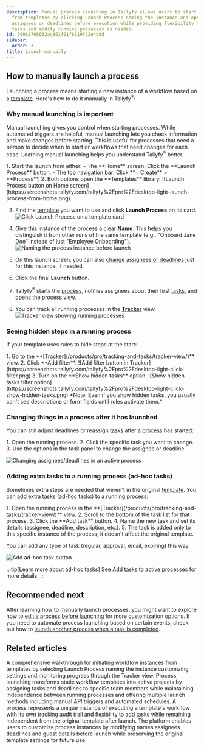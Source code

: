 ```yaml
---
description: Manual process launching in Tallyfy allows users to start workflow instances
  from templates by clicking Launch Process naming the instance and optionally customizing
  assignees or deadlines before execution while providing flexibility to add ad-hoc
  tasks and modify running processes as needed.
id: 390c8708062ad861f01f6119f22e4bdd
sidebar:
  order: 3
title: Launch manually
---
```



## How to manually launch a process

Launching a process means starting a new instance of a workflow based on a [template](/products/pro/documenting/templates/). Here's how to do it manually in Tallyfy<sup>®</sup>:

### Why manual launching is important

Manual launching gives you control when starting processes. While automated triggers are helpful, manual launching lets you check information and make changes before starting. This is useful for processes that need a person to decide when to start or workflows that need changes for each case. Learning manual launching helps you understand Tallyfy<sup>®</sup> better.

<Steps>
1. Start the launch from either:
    - The **Home** screen: Click the **Launch Process** button.
    - The top navigation bar: Click **+ Create** > **Process**.
2. Both options open the **Templates** library.
   ![Launch Process button on Home screen](https://screenshots.tallyfy.com/tallyfy%2Fpro%2Fdesktop-light-launch-process-from-home.png)

3. Find the [template](/products/pro/documenting/templates/) you want to use and click **Launch Process** on its card.
   ![Click Launch Process on a template card](https://screenshots.tallyfy.com/tallyfy%2Fpro%2Fdesktop-light-click-launch-process.png)

4. Give this instance of the process a clear **Name**. This helps you distinguish it from other runs of the same template (e.g., "Onboard Jane Doe" instead of just "Employee Onboarding").
   ![Naming the process instance before launch](https://screenshots.tallyfy.com/tallyfy%2Fpro%2Fdesktop-light-name-process-before-launch.png)

5. On this launch screen, you can also [change assignees or deadlines](/products/pro/launching/how-can-i-edit-a-process-before-launching/) just for this instance, if needed.

6. Click the final **Launch** button.

7. Tallyfy<sup>®</sup> starts the [process](/products/pro/tracking-and-tasks/processes/), notifies assignees about their first [tasks](/products/pro/tracking-and-tasks/tasks/), and opens the process view.

8. You can track all running processes in the **[Tracker](/products/pro/tracking-and-tasks/tracker-view/)** view.
   ![Tracker view showing running processes](https://screenshots.tallyfy.com/tallyfy%2Fpro%2Fdesktop-light-showcase-tracker-tab.png)
</Steps>

### Seeing hidden steps in a running process

If your template uses rules to hide steps at the start:

<Steps>
1. Go to the **[Tracker](/products/pro/tracking-and-tasks/tracker-view/)** view.
2. Click **Add filter**.
   ![Add filter button in Tracker](https://screenshots.tallyfy.com/tallyfy%2Fpro%2Fdesktop-light-click-filter.png)
3. Turn on the **Show hidden tasks** option.
    ![Show hidden tasks filter option](https://screenshots.tallyfy.com/tallyfy%2Fpro%2Fdesktop-light-click-show-hidden-tasks.png)
</Steps>
*Note: Even if you show hidden tasks, you usually can't see descriptions or form fields until rules activate them.*

### Changing things in a process after it has launched

You can still adjust deadlines or reassign [tasks](/products/pro/tracking-and-tasks/tasks/) after a [process](/products/pro/tracking-and-tasks/processes/) has started:

<Steps>
1. Open the running process.
2. Click the specific task you want to change.
3. Use the options in the task panel to change the assignee or deadline.
</Steps>

![Changing assignees/deadlines in an active process](https://screenshots.tallyfy.com/tallyfy%2Fpro%2Fdesktop-light-change-deadlines-ongoing-process.png)

### Adding extra tasks to a running process (ad-hoc tasks)

Sometimes extra steps are needed that weren't in the original [template](/products/pro/documenting/templates/). You can add extra tasks (ad-hoc tasks) to a running [process](/products/pro/tracking-and-tasks/processes/):

<Steps>
1. Open the running process in the **[Tracker](/products/pro/tracking-and-tasks/tracker-view/)** view.
2. Scroll to the bottom of the task list for that process.
3. Click the **Add task** button.
4. Name the new task and set its details (assignee, deadline, description, etc.).
5. The task is added only to this specific instance of the process; it doesn't affect the original template.
</Steps>

You can add any type of task (regular, approval, email, expiring) this way.

![Add ad-hoc task button](https://screenshots.tallyfy.com/tallyfy%2Fpro%2Fdesktop-light-add-task-to-ongoing-process.png)

:::tip[Learn more about ad-hoc tasks]
See [Add tasks to active processes](/products/pro/tracking-and-tasks/processes/edit-processes/how-can-i-add-tasks-to-active-processes-on-tallyfy/) for more details.
:::

## Recommended next

After learning how to manually launch processes, you might want to explore how to [edit a process before launching](/products/pro/launching/how-can-i-edit-a-process-before-launching/) for more customization options. If you need to automate process launching based on certain events, check out how to [launch another process when a task is completed](/products/pro/launching/launch-process-when-task-is-completed/).


## Related articles
<CardGrid>
<LinkTitleCard header="<b>Tutorials > Launch a process</b>" href="/products/pro/tutorials/your-first-process/" > A comprehensive walkthrough for initiating workflow instances from templates by selecting Launch Process naming the instance customizing settings and monitoring progress through the Tracker view. </LinkTitleCard>
<LinkTitleCard header="<b>Pro > Launching</b>" href="/products/pro/launching/" > Process launching transforms static workflow templates into active projects by assigning tasks and deadlines to specific team members while maintaining independence between running processes and offering multiple launch methods including manual API triggers and automated schedules. </LinkTitleCard>
<LinkTitleCard header="<b>Tracking And Tasks > More about processes</b>" href="/products/pro/tracking-and-tasks/processes/" > A process represents a unique instance of executing a template's workflow with its own tracking audit trail and flexibility to add tasks while remaining independent from the original template after launch. </LinkTitleCard>
<LinkTitleCard header="<b>Launching > Edit before launch</b>" href="/products/pro/launching/how-can-i-edit-a-process-before-launching/" > The platform enables users to customize process instances by modifying names assignees deadlines and guest details before launch while preserving the original template settings for future use. </LinkTitleCard>
</CardGrid>
